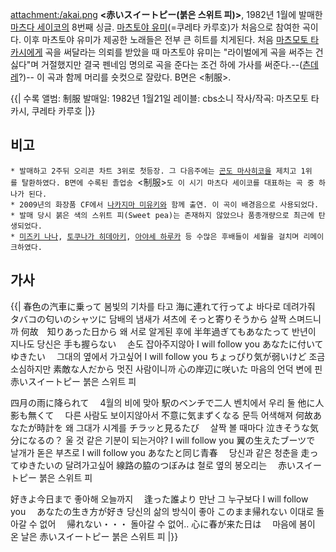 attachment:/akai.png
'''<赤いスイートピー(붉은 스위트 피)>''', 1982년 1월에 발매한 [[마츠다 세이코]]의 8번째 싱글.
[[마츠토야 유미]](=쿠레타 카루호)가 처음으로 참여한 곡이다. 이후 마츠토야 유미가 제공한 노래들은 전부 큰 히트를 치게된다. 처음 [[마츠모토 타카시]]에게 곡을 써달라는 의뢰를 받았을 때 마츠토야 유미는 "라이벌에게 곡을 써주는 건 싫다"며 거절했지만 결국 펜네임 명의로 곡을 준다는 조건 하에 가사를 써준다.--([[츤데레]]?)-- 이 곡과 함께 머리를 숏컷으로 잘랐다.
B면은 <制服>.

{{|
수록 앨범: 制服
발매일: 1982년 1월21일
레이블: cbs소니
작사/작곡: 마츠모토 타카시, 쿠레타 카루호
|}}

== 비고 ==
 * 발매하고 2주뒤 오리콘 차트 3위로 첫등장. 그 다음주에는 [[곤도 마사히코]]을 제치고 1위를 탈환하였다. B면에 수록된 졸업송 <制服>도 이 시기 마츠다 세이코를 대표하는 곡 중 하나가 된다.
 * 2009년의 화장품 CF에서 [[나카지마 미유키]]와 함께 출연. 이 곡이 배경음으로 사용되었다.
 * 발매 당시 붉은 색의 스위트 피(Sweet pea)는 존재하지 않았으나 품종개량으로 최근에 탄생되었다.
 * [[미즈키 나나]], [[토쿠나가 히데아키]], [[아야세 하루카]] 등 수많은 후배들이 세월을 걸치며 리메이크하였다. 

== 가사 == 
{{{#!html
<iframe width="420" height="315" src="//www.youtube.com/embed/sa_w3LxTEPk" frameborder="0" allowfullscreen></iframe>
}}}

{{|
春色の汽車に乗って
봄빛의 기차를 타고
海に連れて行ってよ
바다로 데려가줘
タバコの匂いのシャツに
담배의 냄새가 셔츠에
そっと寄りそうから
살짝 스며드니까
何故　知りあった日から
왜 서로 알게된 후에
半年過ぎてもあなたって
반년이 지나도 당신은 
手も握らない　
손도 잡아주지않아
I will follow you
あなたに付いてゆきたい　
그대의 옆에서 가고싶어
I will follow you
ちょっぴり気が弱いけど
조금 소심하지만
素敵な人だから
멋진 사람이니까
心の岸辺に咲いた
마음의 언덕 변에 핀　
赤いスイートピー
붉은 스위트 피

四月の雨に降られて　
4월의 비에 맞아 
駅のベンチで二人
벤치에서 우리 둘 
他に人影も無くて　
다른 사람도 보이지않아서
不意に気まずくなる
문득 어색해져 
何故あなたが時計を
왜 그대가 시계를
チラッと見るたび　
살짝 볼 때마다
泣きそうな気分になるの？
울 것 같은 기분이 되는거야?
I will follow you
翼の生えたブーツで　
날개가 돋은 부츠로
I will follow you
あなたと同じ青春　
당신과 같은 청춘을
走ってゆきたいの
달려가고싶어
線路の脇のつぼみは
철로 옆의 봉오리는　
赤いスイートピー
붉은 스위트 피

好きよ今日まで
좋아해 오늘까지　
逢った誰より
만난 그 누구보다
I will follow you　
あなたの生き方が好き
당신의 삶의 방식이 좋아
このまま帰れない
이대로 돌아갈 수 없어　
帰れない・・・
돌아갈 수 없어..
心に春が来た日は　
마음에 봄이 온 날은
赤いスイートピー
붉은 스위트 피
|}}
